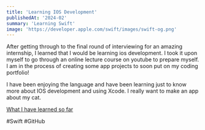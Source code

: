 ```yaml
---
title: 'Learning IOS Development'
publishedAt: '2024-02'
summary: 'Learning Swift'
image: 'https://developer.apple.com/swift/images/swift-og.png'
---
```


After getting through to the final round of interviewing for an amazing internship, I learned that I would be learning
ios development. I took it upon myself to go through an online lecture course on youtube to prepare myself. I am in the process
of creating some app projects to soon put on my coding portfolio!

I have been enjoying the language and have been learning just to know more about IOS
development and using Xcode. I really want to make an app about my cat.

[What I have learned so far](https://github.com/MagPie0/SwiftLearningCode)

#Swift #GitHub